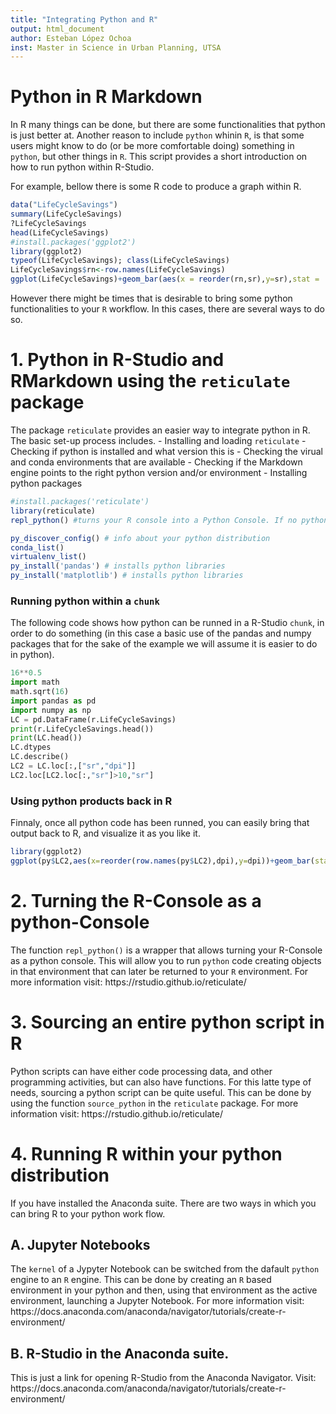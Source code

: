 ```yaml
---
title: "Integrating Python and R"
output: html_document
author: Esteban López Ochoa
inst: Master in Science in Urban Planning, UTSA
---
```


# Python in R Markdown

In R many things can be done, but there are some functionalities that python is just better at. Another reason to include `python` whinin `R`, is that some users might know to do (or be more comfortable doing) something in `python`, but other things in `R`. This script provides a short introduction on how to run python within R-Studio.

For example, bellow there is some R code to produce a graph within R.

```r
data("LifeCycleSavings")
summary(LifeCycleSavings)
?LifeCycleSavings
head(LifeCycleSavings)
#install.packages('ggplot2')
library(ggplot2)
typeof(LifeCycleSavings); class(LifeCycleSavings)
LifeCycleSavings$rn<-row.names(LifeCycleSavings)
ggplot(LifeCycleSavings)+geom_bar(aes(x = reorder(rn,sr),y=sr),stat = 'identity')+coord_flip()
```

However there might be times that is desirable to bring some python functionalities to your `R` workflow. In this cases, there are several ways to do so.

# 1. Python in R-Studio and RMarkdown using the `reticulate` package

The package `reticulate` provides an easier way to integrate python in R. The basic set-up process includes.
- Installing and loading `reticulate`
- Checking if python is installed and what version this is
- Checking the virual and conda environments that are available
- Checking if the Markdown engine points to the right python version and/or environment
- Installing python packages

```r
#install.packages('reticulate')
library(reticulate)
repl_python() #turns your R console into a Python Console. If no python is found choose yes to install miniconda

py_discover_config() # info about your python distribution
conda_list()
virtualenv_list()
py_install('pandas') # installs python libraries 
py_install('matplotlib') # installs python libraries 
```

### Running python within a `chunk`

The following code shows how python can be runned in a R-Studio `chunk`, in order to do something (in this case a basic use of the pandas and numpy packages that for the sake of the example we will assume it is easier to do in python).

```python
16**0.5
import math
math.sqrt(16)
import pandas as pd
import numpy as np
LC = pd.DataFrame(r.LifeCycleSavings)
print(r.LifeCycleSavings.head())
print(LC.head())
LC.dtypes
LC.describe()
LC2 = LC.loc[:,["sr","dpi"]]
LC2.loc[LC2.loc[:,"sr"]>10,"sr"]
```


### Using python products back in R

Finnaly, once all python code has been runned, you can easily bring that output back to R, and visualize it as you like it. 

```r
library(ggplot2)
ggplot(py$LC2,aes(x=reorder(row.names(py$LC2),dpi),y=dpi))+geom_bar(stat = 'identity')+coord_flip()
```

# 2. Turning the R-Console as a python-Console

The function `repl_python()` is a wrapper that allows turning your R-Console as a python console. This will allow you to run `python` code creating objects in that environment that can later be returned to your `R` environment. For more information visit: https://rstudio.github.io/reticulate/ 

# 3. Sourcing an entire python script in R

Python scripts can have either code processing data, and other programming activities, but can also have functions. For this latte type of needs, sourcing a python script can be quite useful. This can be done by using the function `source_python` in the `reticulate` package. For more information visit: https://rstudio.github.io/reticulate/ 

# 4. Running R within your python distribution 

If you have installed the Anaconda suite. There are two ways in which you can bring R to your python work flow.

## A. Jupyter Notebooks

The `kernel` of a Jypyter Notebook can be switched from the dafault `python` engine to an `R` engine. This can be done by creating an `R` based environment in your python and then, using that environment as the active environment, launching a Jupyter Notebook. For more information visit:
https://docs.anaconda.com/anaconda/navigator/tutorials/create-r-environment/ 

## B. R-Studio in the Anaconda suite.

This is just a link for opening R-Studio from the Anaconda Navigator.
Visit: https://docs.anaconda.com/anaconda/navigator/tutorials/create-r-environment/ 
